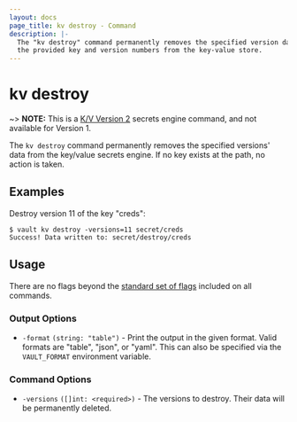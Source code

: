 ```yaml
---
layout: docs
page_title: kv destroy - Command
description: |-
  The "kv destroy" command permanently removes the specified version data for
  the provided key and version numbers from the key-value store.
---
```


# kv destroy

~> **NOTE:** This is a [K/V Version 2](/vault/docs/secrets/kv/kv-v2) secrets
engine command, and not available for Version 1.

The `kv destroy` command permanently removes the specified versions' data
from the key/value secrets engine. If no key exists at the path, no action is
taken.

## Examples

Destroy version 11 of the key "creds":

```shell-session
$ vault kv destroy -versions=11 secret/creds
Success! Data written to: secret/destroy/creds
```

## Usage

There are no flags beyond the [standard set of flags](/vault/docs/commands)
included on all commands.

### Output Options

- `-format` `(string: "table")` - Print the output in the given format. Valid
  formats are "table", "json", or "yaml". This can also be specified via the
  `VAULT_FORMAT` environment variable.

### Command Options

- `-versions` `([]int: <required>)` - The versions to destroy. Their data will
  be permanently deleted.
